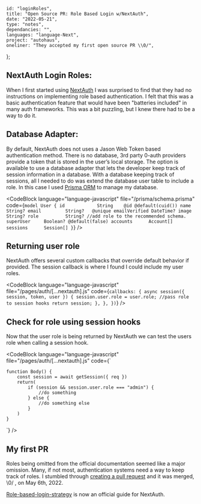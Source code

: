 
    id: "loginRoles",
    title: "Open Source PR: Role Based Login w/NextAuth",
    date: "2022-05-21",
    type: "notes",
    dependancies: "",
    languages: "language-Next",
    project: "autohaus",
    oneliner: "They accepted my first open source PR \\0/",
};

## NextAuth Login Roles:

When I first started using [NextAuth](https://next-auth.js.org/getting-started/introduction) I was surprised to find that they had no instructions on implementing role based
authentication. I felt that this was a basic authentication feature that would have been "batteries included" in many auth frameworks. This was a bit puzzling, but I knew there had to be
a way to do it.

## Database Adapter:

By default, NextAuth does not uses a Jason Web Token based authentication method. There is no database, 3rd party 0-auth providers provide a token that is stored in the user’s local storage.
The option is available to use a database adapter that lets the developer keep track of session information in a database. With a database keeping track of sessions, all I needed to do was
extend the database user table to include a role. In this case I used [Prisma ORM](https://www.prisma.io/) to manage my database.

<CodeBlock
    language="language-javascript"
    file="/prisma/schema.prisma"
    code={`
    model User {
    id            String    @id @default(cuid())
    name          String?
    email         String?   @unique
    emailVerified DateTime?
    image         String?
    role          String? //add role to the recommended schema.
    superUser     Boolean? @default(false)
    accounts      Account[]
    sessions      Session[]
    }
`}
/>

## Returning user role

NextAuth offers several custom callbacks that override default behavior if provided. The session callback is where I found I could include my user roles.

<CodeBlock
    language="language-javascript"
    file="/pages/auth/[...nextauth].js"
    code={`
        callbacks: {
            async session({ session, token, user }) {
                session.user.role = user.role; //pass role to session hooks
                return session;
            },
        },
    })
`}
/>

## Check for role using session hooks

Now that the user role is being returned by NextAuth we can test the users role when calling a session hook.

<CodeBlock
    language="language-javascript"
    file="/pages/auth/[...nextauth].js"
    code={`

    function Body() {
        const session = await getSession({ req })
        return(
            if (session && session.user.role === "admin") {
                //do something
            } else {
                //do something else
            }
        )
    }

`}
/>

## My first PR

Roles being omitted from the official documentation seemed like a major omission. Many, if not most, authentication systems need a way to keep track of roles.
I stumbled through [creating a pull request](https://github.com/nextauthjs/next-auth/pull/4449) and it was merged, \\0/ , on May 6th, 2022.

[Role-based-login-strategy](https://next-auth.js.org/tutorials/role-based-login-strategy) is now an official guide for NextAuth.
